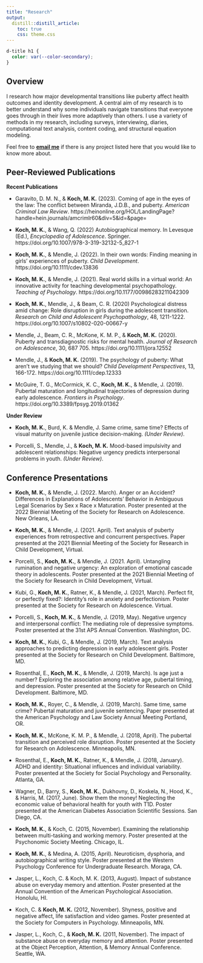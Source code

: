 ```yaml
---
title: "Research"
output:
  distill::distill_article:
    toc: true
    css: theme.css
---
```


```css
d-title h1 {
  color: var(--color-secondary);
}

```

## Overview
I  research how major developmental transitions like puberty affect health outcomes and identity development.
A central aim of my research is to better understand why some individuals navigate transitions that everyone goes through in their lives more adaptively than others.
I use a variety of methods in my research, including surveys, interviewing, diaries, computational text analysis, content coding, and structural equation modeling.

Feel free to [__email me__](mailto:m.koch@ufl.edu) if there is any project listed here that you would like to know more about.


## Peer-Reviewed Publications

**Recent Publications**

+ Garavito, D. M. N., & __Koch, M. K.__ (2023). Coming of age in the eyes of the law: The	conflict between Miranda, J.D.B., and puberty. _American Criminal Law Review_. https://heinonline.org/HOL/LandingPage?handle=hein.journals/amcrimlr60&div=5&id=&page=

+ __Koch, M. K.__, & Wang, Q. (2022) Autobiographical memory. In Levesque (Ed.), _Encyclopedia of Adolescence_. Springer. https://doi.org/10.1007/978-3-319-32132-5_827-1

+ __Koch, M. K.__, & Mendle, J. (2022). In their own words: Finding meaning in girls’ experiences of	puberty. _Child Development_. https://doi.org/10.1111/cdev.13836

+ __Koch, M. K.__, & Mendle, J. (2021). Real world skills in a virtual world: An innovative activity for teaching developmental psychopathology. _Teaching of Psychology_. https://doi.org/10.1177/00986283211042309

+ __Koch, M. K.__, Mendle, J., & Beam, C. R. (2020) Psychological distress amid change: Role	disruption in girls during the adolescent transition. _Research on Child and Adolescent Psychopathology_, 48, 1211-1222. https://doi.org/10.1007/s10802-020-00667-y

+ Mendle, J., Beam, C. R., McKone, K. M. P., & __Koch, M. K.__ (2020). Puberty and transdiagnostic risks for mental health. _Journal of Research on Adolescence_, 30, 687	705. https://doi.org/10.1111/jora.12552

+ Mendle, J., & __Koch, M. K.__ (2019). The psychology of puberty: What aren’t we studying that	we should? _Child Development Perspectives_, 13, 166-172.	https://doi.org/10.1111/cdep.12333

+ McGuire, T. G., McCormick, K. C., __Koch, M. K.__, & Mendle, J. (2019). Pubertal maturation	and longitudinal trajectories of depression during early adolescence. _Frontiers in	Psychology_.  https://doi.org/10.3389/fpsyg.2019.01362

**Under Review**

+ __Koch, M. K.__, Burd, K. & Mendle, J. Same crime, same time? Effects of visual maturity on	juvenile justice decision-making. _(Under Review)_.

+ Porcelli, S., Mendle, J., & __Koch, M. K.__ Mood-based impulsivity and adolescent relationships:	Negative urgency predicts interpersonal problems in youth. _(Under Review)_.

## Conference Presentations

+ __Koch, M. K.__, & Mendle, J. (2022. March). Anger or an Accident? Differences in Explanations	of Adolescents’ Behavior in Ambiguous Legal Scenarios by Sex x Race x Maturation.	Poster presented at the 2022 Biennial Meeting of the Society for Research on	Adolescence. New Orleans, LA.

+ __Koch, M. K.__, & Mendle, J. (2021. April). Text analysis of puberty experiences from	retrospective and concurrent perspectives. Paper presented at the 2021 Biennial Meeting	of the Society for Research in Child Development, Virtual.

+ Porcelli, S., __Koch, M. K.__, & Mendle, J. (2021. April). Untangling rumination and negative	urgency: An exploration of emotional cascade theory in adolescents. Poster presented at	the 2021 Biennial Meeting of the Society for Research in Child Development, Virtual.

+ Kubi, G., __Koch, M. K.__, Ratner, K., & Mendle, J. (2021, March). Perfect fit, or perfectly fixed?:	Identity’s role in anxiety and perfectionism. Poster presented at the Society for Research	on Adolescence. Virtual.

+ Porcelli, S., __Koch, M. K.__, & Mendle, J. (2019, May). Negative urgency and interpersonal	conflict: The mediating role of depressive symptoms. Poster presented at the 31st APS	Annual Convention. Washington, DC.

+ __Koch, M. K.__, Kubi, G., & Mendle, J. (2019, March). Text analysis approaches to predicting	depression in early adolescent girls. Poster presented at the Society for Research on Child	Development. Baltimore, MD.

+ Rosenthal, E., __Koch, M. K.__, & Mendle, J. (2019, March). Is age just a number? Exploring the	association among relative age, pubertal timing, and depression. Poster presented at the	Society for Research on Child Development. Baltimore, MD.

+ __Koch, M. K.__, Royer, C., & Mendle, J. (2019, March). Same time, same crime? Pubertal	maturation and juvenile sentencing. Paper presented at the American Psychology and	Law Society Annual Meeting Portland, OR.

+ __Koch, M. K.__, McKone, K. M. P., & Mendle, J. (2018, April). The pubertal transition and	perceived role disruption. Poster presented at the Society for Research on Adolescence.	Minneapolis, MN.

+ Rosenthal, E., __Koch, M. K.__, Ratner, K., & Mendle, J. (2018, January). ADHD and identity:	Situational influences and individual variability. Poster presented at the Society for Social	Psychology and Personality. Atlanta, GA.

+ Wagner, D., Barry, S., __Koch, M. K.__, Dukhovny, D., Koskela, N., Hood, K., & Harris, M. (2017,	June). Show them the money! Neglecting the economic value of behavioral health for	youth with T1D. Poster presented at the American Diabetes Association Scientific	Sessions. San Diego, CA.

+ __Koch, M. K.__, & Koch, C. (2015, November). Examining the relationship between multi-tasking	and working memory. Poster presented at the Psychonomic Society Meeting. Chicago,	IL.

+ __Koch, M. K.__, & Medina, A. (2015, April). Neuroticism, dysphoria, and autobiographical writing	style. Poster presented at the Western Psychology Conference for Undergraduate	Research. Moraga, CA.

+ Jasper, L., Koch, C. & Koch, M. K. (2013, August). Impact of substance abuse on everyday	memory and attention. Poster presented at the Annual Convention of the American Psychological Association. Honolulu, HI.

+ Koch, C. & __Koch, M. K.__ (2012, November). Shyness, positive and negative affect, life	satisfaction and video games. Poster presented at the Society for Computers in	Psychology. Minneapolis, MN.

+ Jasper, L., Koch, C., & __Koch, M. K.__ (2011, November). The impact of substance abuse on	everyday memory and attention. Poster presented at the Object Perception, Attention, &	Memory Annual Conference. Seattle, WA.
